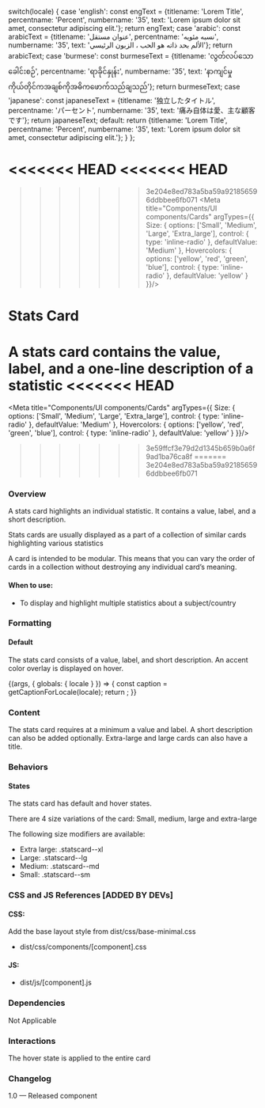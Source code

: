 
  switch(locale) {
    case 'english': const engText = {titlename: 'Lorem Title', percentname: 'Percent', numbername: '35', text: 'Lorem ipsum dolor sit amet, consectetur adipiscing elit.'}; return engText;
    case 'arabic': const arabicText = {titlename: 'عنوان مستقل', percentname: 'نسبه مئويه', numbername: '35', text: 'الألم بحد ذاته هو الحب ، الزبون الرئيسي'}; return arabicText;
    case 'burmese': const burmeseText = {titlename: 'လွတ်လပ်သောခေါင်းစဉ်', percentname: 'ရာခိုင်နှုန်း', numbername: '35', text: 'နာကျင်မှုကိုယ်တိုင်ကအချစ်ကိုအဓိကဖောက်သည်ချသည်'}; return burmeseText;
    case 'japanese': const japaneseText = {titlename: '独立したタイトル', percentname: 'パーセント', numbername: '35', text: '痛み自体は愛、主な顧客です'}; return japaneseText;
    default:
      return {titlename: 'Lorem Title', percentname: 'Percent', numbername: '35', text: 'Lorem ipsum dolor sit amet, consectetur adipiscing elit.'};
  }
};

<<<<<<< HEAD
<<<<<<< HEAD
=======
>>>>>>> 3e204e8ed783a5ba59a921856596ddbbee6fb071
<Meta 
  title="Components/UI components/Cards" 
  argTypes={{
    Size: {
      options: ['Small', 'Medium', 'Large', 'Extra_large'],
      control: { type: 'inline-radio' },
      defaultValue: 'Medium'
    },
    Hovercolors: {
      options: ['yellow', 'red', 'green', 'blue'],
      control: { type: 'inline-radio' },
      defaultValue: 'yellow'
    }
  }}/>

# Stats Card
A stats card contains the value, label, and a one-line description of a statistic
<<<<<<< HEAD
=======
<Meta title="Components/UI components/Cards" argTypes={{
  Size: {
    options: ['Small', 'Medium', 'Large', 'Extra_large'],
    control: { type: 'inline-radio' },
    defaultValue: 'Medium'
  },
  Hovercolors: {
    options: ['yellow', 'red', 'green', 'blue'],
    control: { type: 'inline-radio' },
    defaultValue: 'yellow'
  }
}}/>

<style>{`
 .subheading {
    font-weight: 600;
    font-size: 20px;
    color: #333333;
    line-height: 24px;
    margin-bottom: 12px;
    margin-top: 12px;
  }
  .sbdocs .sbdocs-p,
  .sbdocs .sbdocs-li{
    font-size: 1rem;
  }
  .sbdocs .sbdocs-h2 {
    border-bottom: none;
  }
  div[id^="story--molecules-blocks-stats-cards"] {
    padding: 20px;
    box-shadow: rgb(0 0 0 / 10%) 0px 1px 3px 0px;
    border: 1px solid rgba(0, 0, 0, 0.1);
    margin: 25px 0px 40px;
    border-radius: 4px;
  }
`}</style>
>>>>>>> 3e59ffcf3e79d2d1345b659b0a6f9ad1ba76ca8f
=======
>>>>>>> 3e204e8ed783a5ba59a921856596ddbbee6fb071

### Overview
A stats card highlights an individual statistic. It contains a value, label, and a short description.

Stats cards are usually displayed as a part of a collection of similar cards highlighting various statistics

A card is intended to be modular. This means that you can vary the order of cards in a collection without destroying any individual card’s meaning.

#### When to use:
- To display and highlight multiple statistics about a subject/country

### Formatting
#### Default
The stats card consists of a value, label, and short description. An accent color overlay is displayed on hover.

<Canvas>
  <Story name="Stats Cards">
    {(args, { globals: { locale } }) => {
      const caption = getCaptionForLocale(locale);
      return <StatsCards title={caption.titlename} percent={caption.percentname} content={caption.text} number={caption.numbername} {...args}></StatsCards>;
    }}
  </Story>
</Canvas>

### Content
The stats card requires at a minimum a value and label. A short description can also be added optionally.
Extra-large and large cards can also have a title.

### Behaviors
#### States
The stats card has default and hover states. 

There are 4 size variations of the card: Small, medium, large and extra-large

The following size modifiers are available:

- Extra large: .statscard--xl
- Large: .statscard--lg
- Medium: .statscard--md 
- Small: .statscard--sm

### CSS and JS References [ADDED BY DEVs]

#### CSS:
Add the base layout style from dist/css/base-minimal.css
- dist/css/components/[component].css

#### JS:
- dist/js/[component].js

### Dependencies
Not Applicable

### Interactions
The hover state is applied to the entire card

### Changelog
1.0 — Released component

